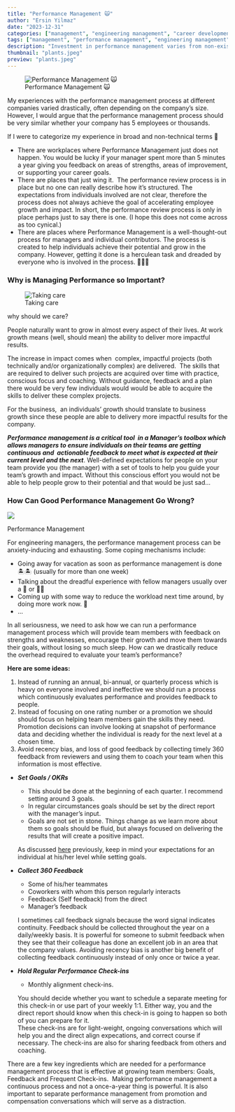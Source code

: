 ```yaml
---
title: "Performance Management 🙀"
author: "Ersin Yilmaz"
date: "2023-12-31"
categories: ["management", "engineering management", "career development", "career management"]
tags: ["management", "performance management", "engineering management"]
description: "Investment in performance management varies from non-existent in some workplaces to months out of the year in others. Performance management season is the time of year when every manager's stress level sky-rockets and they start dreaming of vacation."
thumbnail: "plants.jpeg"
preview: "plants.jpeg"
---
```


![Performance Management 🙀](plants.jpeg)

My experiences with the performance management process at different companies varied drastically, often depending on the company's size. However, I would argue that the performance management process should be very similar whether your company has 5 employees or thousands.

If I were to categorize my experience in broad and non-technical terms 🤠

-   There are workplaces where Performance Management just does not happen. You would be lucky if your manager spent more than 5 minutes a year giving you feedback on areas of strengths, areas of improvement, or supporting your career goals.
-   There are places that just wing it.  The performance review process is in place but no one can really describe how it's structured. The expectations from individuals involved are not clear, therefore the process does not always achieve the goal of accelerating employee growth and impact. In short, the performance review process is only in place perhaps just to say there is one. (I hope this does not come across as too cynical.)
-   There are places where Performance Management is a well-thought-out process for managers and individual contributors. The process is created to help individuals achieve their potential and grow in the company. However, getting it done is a herculean task and dreaded by everyone who is involved in the process. 💪🏼😩

### Why is Managing Performance so Important?

![Taking care](watering.jpeg)

why should we care?

People naturally want to grow in almost every aspect of their lives. At work growth means (well, should mean) the ability to deliver more impactful results.

The increase in impact comes when  complex, impactful projects (both technically and/or organizationally complex) are delivered.  The skills that are required to deliver such projects are acquired over time with practice, conscious focus and coaching. Without guidance, feedback and a plan there would be very few individuals would would be able to acquire the skills to deliver these complex projects.

For the business,  an individuals' growth should translate to business growth since these people are able to delivery more impactful results for the company.

_**Performance management is a critical tool  in a Manager's toolbox which allows managers to ensure individuals on their teams are getting continuous and  actionable feedback to meet what is expected at their current level and the next**_. Well-defined expectations for people on your team provide you (the manager) with a set of tools to help you guide your team's growth and impact. Without this conscious effort you would not be able to help people grow to their potential and that would be just sad...

### How Can Good Performance Management Go Wrong?

![](broken-heart.jpeg)

Performance Management 

For engineering managers, the performance management process can be anxiety-inducing and exhausting. Some coping mechanisms include:  

-   Going away for vacation as soon as performance management is done 🏝🏝 (usually for more than one week)
-   Talking about the dreadful experience with fellow managers usually over a 🍷 or 🍷🍷
-   Coming up with some way to reduce the workload next time around, by doing more work now. 📜
-   ...

In all seriousness, we need to ask how we can run a performance management process which will provide team members with feedback on strengths and weaknesses, encourage their growth and move them towards their goals, without losing so much sleep. How can we drastically reduce the overhead required to evaluate your team's performance?

**Here are some ideas:**

1.  Instead of running an annual, bi-annual, or quarterly process which is heavy on everyone involved and ineffective we should run a process which continuously evaluates performance and provides feedback to people.
2.  Instead of focusing on one rating number or a promotion we should should focus on helping team members gain the skills they need. Promotion decisions can involve looking at snapshot of performance data and deciding whether the individual is ready for the next level at a chosen time.
3.  Avoid recency bias, and loss of good feedback by collecting timely 360 feedback from reviewers and using them to coach your team when this information is most effective.

-   **_Set Goals / OKRs_**
    
    -   This should be done at the beginning of each quarter. I recommend setting around 3 goals.
    -   In regular circumstances goals should be set by the direct report with the manager's input.
    -   Goals are not set in stone. Things change as we learn more about them so goals should be fluid, but always focused on delivering the results that will create a positive impact.
    
    As discussed [here](https://ersin-yilmaz.com/start-with-this/) previously, keep in mind your expectations for an individual at his/her level while setting goals.
    
-   **_Collect 360 Feedback_**
    
    -   Some of his/her teammates
    -   Coworkers with whom this person regularly interacts
    -   Feedback (Self feedback) from the direct
    -   Manager's feedback
    
    I sometimes call feedback signals because the word signal indicates continuity. Feedback should be collected throughout the year on a daily/weekly basis. It is powerful for someone to submit feedback when they see that their colleague has done an excellent job in an area that the company values. Avoiding recency bias is another big benefit of collecting feedback continuously instead of only once or twice a year.
    

  

-   **_Hold Regular Performance Check-ins_**
    
    -   Monthly alignment check-ins.
    
    You should decide whether you want to schedule a separate meeting for this check-in or use part of your weekly 1:1. Either way, you and the direct report should know when this check-in is going to happen so both of you can prepare for it.  
    These check-ins are for light-weight, ongoing conversations which will help you and the direct align expecations, and correct course if necessary. The check-ins are also for sharing feedback from others and coaching.
    

There are a few key ingredients which are needed for a performance management process that is effective at growing team members: Goals, Feedback and Frequent Check-ins.  Making performance management a continuous process and not a once-a-year thing is powerful. It is also important to separate performance management from promotion and compensation conversations which will serve as a distraction.